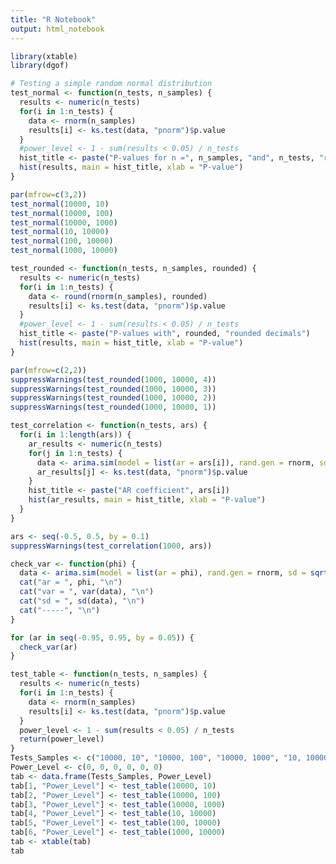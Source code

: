 ```yaml
---
title: "R Notebook"
output: html_notebook
---
```


```r
library(xtable)
library(dgof)
```

```r
# Testing a simple random normal distribution
test_normal <- function(n_tests, n_samples) {
  results <- numeric(n_tests)
  for(i in 1:n_tests) {
    data <- rnorm(n_samples)
    results[i] <- ks.test(data, "pnorm")$p.value
  }
  #power_level <- 1 - sum(results < 0.05) / n_tests
  hist_title <- paste("P-values for n =", n_samples, "and", n_tests, "replicate tests")
  hist(results, main = hist_title, xlab = "P-value")
}

par(mfrow=c(3,2))
test_normal(10000, 10)
test_normal(10000, 100)
test_normal(10000, 1000)
test_normal(10, 10000)
test_normal(100, 10000)
test_normal(1000, 10000)
```

```r
test_rounded <- function(n_tests, n_samples, rounded) {
  results <- numeric(n_tests)
  for(i in 1:n_tests) {
    data <- round(rnorm(n_samples), rounded)
    results[i] <- ks.test(data, "pnorm")$p.value
  }
  #power_level <- 1 - sum(results < 0.05) / n_tests
  hist_title <- paste("P-values with", rounded, "rounded decimals")
  hist(results, main = hist_title, xlab = "P-value")
}

par(mfrow=c(2,2))
suppressWarnings(test_rounded(1000, 10000, 4))
suppressWarnings(test_rounded(1000, 10000, 3))
suppressWarnings(test_rounded(1000, 10000, 2))
suppressWarnings(test_rounded(1000, 10000, 1))
```

```r
test_correlation <- function(n_tests, ars) {
  for(i in 1:length(ars)) {
    ar_results <- numeric(n_tests)
    for(j in 1:n_tests) {
      data <- arima.sim(model = list(ar = ars[i]), rand.gen = rnorm, sd = sqrt(1-ars[i]^2), n = 500)
      ar_results[j] <- ks.test(data, "pnorm")$p.value
    }
    hist_title <- paste("AR coefficient", ars[i])
    hist(ar_results, main = hist_title, xlab = "P-value")
  }
}

ars <- seq(-0.5, 0.5, by = 0.1)
suppressWarnings(test_correlation(1000, ars))
```
```r
check_var <- function(phi) {
  data <- arima.sim(model = list(ar = phi), rand.gen = rnorm, sd = sqrt(1-phi^2), n = 10000)
  cat("ar = ", phi, "\n")
  cat("var = ", var(data), "\n")
  cat("sd = ", sd(data), "\n")
  cat("-----", "\n")
}

for (ar in seq(-0.95, 0.95, by = 0.05)) {
  check_var(ar)
}
```

```r
test_table <- function(n_tests, n_samples) {
  results <- numeric(n_tests)
  for(i in 1:n_tests) {
    data <- rnorm(n_samples)
    results[i] <- ks.test(data, "pnorm")$p.value
  }
  power_level <- 1 - sum(results < 0.05) / n_tests
  return(power_level)
}
Tests_Samples <- c("10000, 10", "10000, 100", "10000, 1000", "10, 10000", "100, 10000", "1000, 10000")
Power_Level <- c(0, 0, 0, 0, 0, 0)
tab <- data.frame(Tests_Samples, Power_Level)
tab[1, "Power_Level"] <- test_table(10000, 10)
tab[2, "Power_Level"] <- test_table(10000, 100)
tab[3, "Power_Level"] <- test_table(10000, 1000)
tab[4, "Power_Level"] <- test_table(10, 10000)
tab[5, "Power_Level"] <- test_table(100, 10000)
tab[6, "Power_Level"] <- test_table(1000, 10000)
tab <- xtable(tab)
tab
```